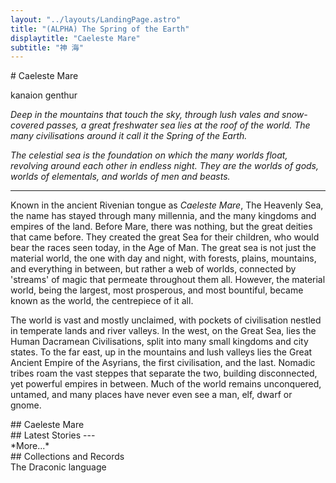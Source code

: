 ```yaml
---
layout: "../layouts/LandingPage.astro"
title: "(ALPHA) The Spring of the Earth"
displaytitle: "Caeleste Mare"
subtitle: "神 海"
---
```


<ColourBand>
# Caeleste Mare

<p class="subtitle">
    <Drac>kanaion genthur</Drac>
</p>

</ColourBand>

<CBox>

*Deep in the mountains that touch the sky, through lush vales and snow-covered passes, a great freshwater sea lies at the roof of the world. The many civilisations around it call it the Spring of the Earth.*

*The celestial sea is the foundation on which the many worlds float, revolving around each other in endless night. They are the worlds of gods, worlds of elementals, and worlds of men and beasts.*

---

Known in the ancient Rivenian tongue as *Caeleste Mare*, The Heavenly Sea, the name has stayed through many millennia, and the many kingdoms and empires of the land. Before Mare, there was nothing, but the great deities that came before. They created the great Sea for their children, who would bear the races seen today, in the Age of Man. The great sea is not just the material world, the one with day and night, with forests, plains, mountains, and everything in between, but rather a web of worlds, connected by 'streams' of magic that permeate throughout them all. However, the material world, being the largest, most prosperous, and most bountiful, became known as the world, the centrepiece of it all.

The world is vast and mostly unclaimed, with pockets of civilisation nestled in temperate lands and river valleys. In the west, on the Great Sea, lies the Human Dacramean Civilisations, split into many small kingdoms and city states. To the far east, up in the mountains and lush valleys lies the Great Ancient Empire of the Asyrians, the first civilisation, and the last. Nomadic tribes roam the vast steppes that separate the two, building disconnected, yet powerful empires in between. Much of the world remains unconquered, untamed, and many places have never even see a man, elf, dwarf or gnome.

</CBox>

<ColourBand>
## Caeleste Mare
</ColourBand>

<CBox>

<div class="twocol">
    <PictureArticleLink name="Pantheon of the Gods"
                        href="gods"
                        img="/images/small/pantheon.webp"
                        imgAlt="A statue standing amidst ancient ruins" 
                        />
    <PictureArticleLink name="The Many Planes"
                        href="planes"
                        img="/images/small/planes.webp"
                        imgAlt="A World Tree" 
                        />
    <PictureArticleLink name="The Material Plane"
                        href="material"
                        img="/images/small/material.webp"
                        imgAlt="A white castle by a lake in a verdant valley, a dragon flying overhead" 
                        />
</div>

</CBox>

<ColourBand>
## Latest Stories
</ColourBand>

<FrontPageBlogStories/>
<CBox>
---
</CBox>
<CBox wide>
    <div class="threecol">
        <div></div>
        <CMButton href="stories">*More...*</CMButton>
        <div></div>
    </div>
</CBox>

<ColourBand>
## Collections and Records
</ColourBand>

<CBox>
    <div class="twocol">
        <CMButton>
            The Draconic language
        </CMButton>
    </div>
</CBox>
